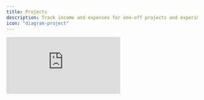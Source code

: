 ```yaml
---
title: Projects
description: Track income and expenses for one-off projects and experiments
icon: "diagram-project"
---
```


<iframe
  src="https://share.descript.com/embed/F6BNAfjqdz8"
  frameborder="0"
  className="w-full aspect-video"
  allowfullscreen
></iframe>
